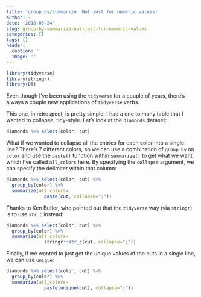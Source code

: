 ```yaml
---
title: 'group_by/summarize: Not just for numeric values!'
author: ~
date: '2018-05-24'
slug: group-by-summarize-not-just-for-numeric-values
categories: []
tags: []
header:
  caption: ''
  image: ''
---
```

```r
library(tidyverse)
library(stringr)
library(DT)
```


Even though I've been using the `tidyverse` for a couple of years, there's always a couple new applications of `tidyverse` verbs.

This one, in retrospect, is pretty simple. I had a one to many table that I wanted to collapse, tidy-style. Let's look at the `diamonds` dataset:

```r
diamonds %>% select(color, cut)
```

What if we wanted to collapse all the entries for each color into a single line? There's 7 different colors, so we can use a combination of `group_by` on `color` and use the `paste()` function within `summarize()` to get what we want, which I've called `all_colors` here. By specifying the `collapse` argument, we can specify the delimiter within that column: 

```r
diamonds %>% select(color, cut) %>% 
  group_by(color) %>% 
  summarize(all_colors=
              paste(cut, collapse=";"))
```

Thanks to Ken Butler, who pointed out that the `tidyverse` way (via `stringr`) is to use `str_c` instead: 

```r
diamonds %>% select(color, cut) %>% 
  group_by(color) %>% 
  summarize(all_colors=
              stringr::str_c(cut, collapse=";"))
```

Finally, if we wanted to just get the unique values of the cuts in a single line, we can use `unique`:

```r
diamonds %>% select(color, cut) %>% 
  group_by(color) %>% 
  summarize(all_colors=
              paste(unique(cut), collapse=";"))
```